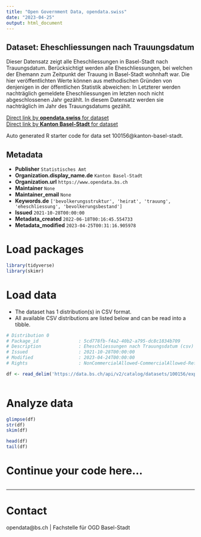 ```yaml
---
title: "Open Government Data, opendata.swiss"
date: "2023-04-25"
output: html_document
---
```


## Dataset: Eheschliessungen nach Trauungsdatum

Dieser Datensatz zeigt alle Eheschliessungen in Basel-Stadt nach Trauungsdatum. Berücksichtigt werden alle Eheschliessungen, bei welchen der Ehemann zum Zeitpunkt der Trauung in Basel-Stadt wohnhaft war. Die hier veröffentlichten Werte können aus methodischen Gründen von denjenigen in der öffentlichen Statistik abweichen: In Letzterer werden nachträglich gemeldete Eheschliessungen im letzten noch nicht abgeschlossenen Jahr gezählt. In diesem Datensatz werden sie nachträglich im Jahr des Trauungsdatums gezählt.

[Direct link by **opendata.swiss** for dataset](https://opendata.swiss/de/dataset/eheschliessungen-nach-trauungsdatum)<br>
[Direct link by **Kanton Basel-Stadt** for dataset](https://data.bs.ch/explore/dataset/100156/)

Auto generated R starter code for data set 100156@kanton-basel-stadt.

## Metadata

- **Publisher** `Statistisches Amt`
- **Organization.display_name.de** `Kanton Basel-Stadt`
- **Organization.url** `https://www.opendata.bs.ch`
- **Maintainer** `None`
- **Maintainer_email** `None`
- **Keywords.de** `['bevolkerungsstruktur', 'heirat', 'trauung', 'eheschliessung', 'bevolkerungsbestand']`
- **Issued** `2021-10-28T00:00:00`
- **Metadata_created** `2022-06-18T00:16:45.554733`
- **Metadata_modified** `2023-04-25T00:31:16.905978`


# Load packages

```r

library(tidyverse)
library(skimr)

```

# Load data

-   The dataset has 1 distribution(s) in CSV format.
-   All available CSV distributions are listed below and can be read into a tibble.

```r

# Distribution 0
# Package_id               : 5cd778fb-f4a2-40b2-a795-dc8c1834b709
# Description              : Eheschliessungen nach Trauungsdatum (csv)
# Issued                   : 2021-10-28T00:00:00
# Modified                 : 2023-04-24T00:00:00
# Rights                   : NonCommercialAllowed-CommercialAllowed-ReferenceRequired

df <- read_delim('https://data.bs.ch/api/v2/catalog/datasets/100156/exports/csv')



```

# Analyze data

```r

glimpse(df)
str(df)
skim(df)

head(df)
tail(df)

```

# Continue your code here...

```r

```

------------------------------------------------------------------------

# Contact

opendata@bs.ch | Fachstelle für OGD Basel-Stadt
